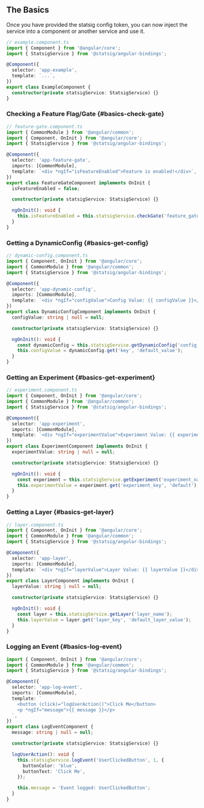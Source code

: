 
## The Basics

Once you have provided the statsig config token, you can now inject the service into a component or another service and use it.
```ts
// example.component.ts
import { Component } from '@angular/core';
import { StatsigService } from '@statsig/angular-bindings';

@Component({
  selector: 'app-example',
  template: `...`,
})
export class ExampleComponent {
  constructor(private statsigService: StatsigService) {}
}
```

### Checking a Feature Flag/Gate {#basics-check-gate}
```ts
// feature-gate.component.ts
import { CommonModule } from '@angular/common';
import { Component, OnInit } from '@angular/core';
import { StatsigService } from '@statsig/angular-bindings';

@Component({
  selector: 'app-feature-gate',
  imports: [CommonModule],
  template: `<div *ngIf="isFeatureEnabled">Feature is enabled!</div>`,
})
export class FeatureGateComponent implements OnInit {
  isFeatureEnabled = false;

  constructor(private statsigService: StatsigService) {}

  ngOnInit(): void {
    this.isFeatureEnabled = this.statsigService.checkGate('feature_gate_name');
  }
}
```

### Getting a DynamicConfig {#basics-get-config}
```ts
// dynamic-config.component.ts
import { Component, OnInit } from '@angular/core';
import { CommonModule } from '@angular/common';
import { StatsigService } from '@statsig/angular-bindings';

@Component({
  selector: 'app-dynamic-config',
  imports: [CommonModule],
  template: `<div *ngIf="configValue">Config Value: {{ configValue }}</div>`,
})
export class DynamicConfigComponent implements OnInit {
  configValue: string | null = null;

  constructor(private statsigService: StatsigService) {}

  ngOnInit(): void {
    const dynamicConfig = this.statsigService.getDynamicConfig('config_name');
    this.configValue = dynamicConfig.get('key', 'default_value');
  }
}
```

### Getting an Experiment {#basics-get-experiment}
```ts
// experiment.component.ts
import { Component, OnInit } from '@angular/core';
import { CommonModule } from '@angular/common';
import { StatsigService } from '@statsig/angular-bindings';

@Component({
  selector: 'app-experiment',
  imports: [CommonModule],
  template: `<div *ngIf="experimentValue">Experiment Value: {{ experimentValue }}</div>`,
})
export class ExperimentComponent implements OnInit {
  experimentValue: string | null = null;

  constructor(private statsigService: StatsigService) {}

  ngOnInit(): void {
    const experiment = this.statsigService.getExperiment('experiment_name');
    this.experimentValue = experiment.get('experiment_key', 'default');
  }
}
```

### Getting a Layer {#basics-get-layer}
```ts
// layer.component.ts
import { Component, OnInit } from '@angular/core';
import { CommonModule } from '@angular/common';
import { StatsigService } from '@statsig/angular-bindings';

@Component({
  selector: 'app-layer',
  imports: [CommonModule],
  template: `<div *ngIf="layerValue">Layer Value: {{ layerValue }}</div>`,
})
export class LayerComponent implements OnInit {
  layerValue: string | null = null;

  constructor(private statsigService: StatsigService) {}

  ngOnInit(): void {
    const layer = this.statsigService.getLayer('layer_name');
    this.layerValue = layer.get('layer_key', 'default_layer_value');
  }
}
```

### Logging an Event {#basics-log-event}
```ts
import { Component, OnInit } from '@angular/core';
import { CommonModule } from '@angular/common';
import { StatsigService } from '@statsig/angular-bindings';

@Component({
  selector: 'app-log-event',
  imports: [CommonModule],
  template: `
    <button (click)="logUserAction()">Click Me</button>
    <p *ngIf="message">{{ message }}</p>
  `,
})
export class LogEventComponent {
  message: string | null = null;

  constructor(private statsigService: StatsigService) {}

  logUserAction(): void {
    this.statsigService.logEvent('UserClickedButton', 1, {
      buttonColor: 'blue',
      buttonText: 'Click Me',
    });

    this.message = 'Event logged: UserClickedButton';
  }
}
```